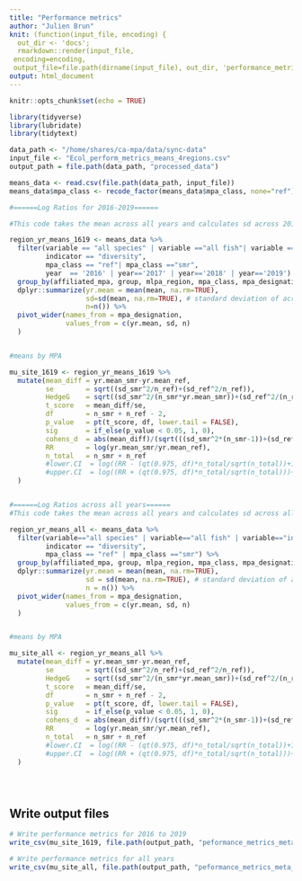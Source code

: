 ```yaml
---
title: "Performance metrics"
author: "Julien Brun"
knit: (function(input_file, encoding) {
  out_dir <- 'docs';
  rmarkdown::render(input_file,
 encoding=encoding,
 output_file=file.path(dirname(input_file), out_dir, 'performance_metrics.html'))})
output: html_document
---
```


```r
knitr::opts_chunk$set(echo = TRUE)
```

```r
library(tidyverse)
library(lubridate)
library(tidytext)
```

```r
data_path <- "/home/shares/ca-mpa/data/sync-data"
input_file <- "Ecol_perform_metrics_means_4regions.csv" 
output_path = file.path(data_path, "processed_data")

means_data <- read.csv(file.path(data_path, input_file))
means_data$mpa_class <- recode_factor(means_data$mpa_class, none="ref")
```


```r


#======Log Ratios for 2016-2019======

#This code takes the mean across all years and calculates sd across 2016-2019 years (each MPA/yr is a single rep)

region_yr_means_1619 <- means_data %>%
  filter(variable == "all species" | variable =="all fish"| variable =="invalg",
         indicator == "diversity",
         mpa_class == "ref"| mpa_class =="smr",
         year  == '2016' | year=='2017' | year=='2018' | year=='2019') %>%
  group_by(affiliated_mpa, group, mlpa_region, mpa_class, mpa_designation, variable, indicator) %>%
  dplyr::summarize(yr.mean = mean(mean, na.rm=TRUE), 
                   sd=sd(mean, na.rm=TRUE), # standard deviation of across MPAs where indicator was observed/recorded
                   n=n()) %>%
  pivot_wider(names_from = mpa_designation,
              values_from = c(yr.mean, sd, n)
  )


#means by MPA

mu_site_1619 <- region_yr_means_1619 %>% 
  mutate(mean_diff = yr.mean_smr-yr.mean_ref,
         se        = sqrt((sd_smr^2/n_ref)+(sd_ref^2/n_ref)),
         HedgeG    = sqrt((sd_smr^2/(n_smr*yr.mean_smr))+(sd_ref^2/(n_ref*yr.mean_ref))),
         t_score   = mean_diff/se,
         df        = n_smr + n_ref - 2,
         p_value   = pt(t_score, df, lower.tail = FALSE),
         sig       = if_else(p_value < 0.05, 1, 0),
         cohens_d  = abs(mean_diff)/(sqrt(((sd_smr^2*(n_smr-1))+(sd_ref^2*(n_ref-1)))/df)),
         RR        = log(yr.mean_smr/yr.mean_ref),
         n_total   = n_smr + n_ref
         #lower.CI  = log((RR - (qt(0.975, df)*n_total/sqrt(n_total))+1)+1),
         #upper.CI  = log((RR + (qt(0.975, df)*n_total/sqrt(n_total)))+1)
  )



```






```r

#======Log Ratios across all years======
#This code takes the mean across all years and calculates sd across all years (each MPA/yr is a single rep)

region_yr_means_all <- means_data %>%
  filter(variable=="all species" | variable=="all fish" | variable=="invalg",
         indicator == "diversity",
         mpa_class == "ref" | mpa_class =="smr") %>%
  group_by(affiliated_mpa, group, mlpa_region, mpa_class, mpa_designation, variable, indicator) %>%
  dplyr::summarize(yr.mean = mean(mean, na.rm=TRUE), 
                   sd = sd(mean, na.rm=TRUE), # standard deviation of across MPAs where indicator was observed/recorded
                   n = n()) %>%
  pivot_wider(names_from = mpa_designation,
              values_from = c(yr.mean, sd, n)
  )


#means by MPA

mu_site_all <- region_yr_means_all %>% 
  mutate(mean_diff = yr.mean_smr-yr.mean_ref,
         se        = sqrt((sd_smr^2/n_ref)+(sd_ref^2/n_ref)),
         HedgeG    = sqrt((sd_smr^2/(n_smr*yr.mean_smr))+(sd_ref^2/(n_ref*yr.mean_ref))),
         t_score   = mean_diff/se,
         df        = n_smr + n_ref - 2,
         p_value   = pt(t_score, df, lower.tail = FALSE),
         sig       = if_else(p_value < 0.05, 1, 0),
         cohens_d  = abs(mean_diff)/(sqrt(((sd_smr^2*(n_smr-1))+(sd_ref^2*(n_ref-1)))/df)),
         RR        = log(yr.mean_smr/yr.mean_ref),
         n_total   = n_smr + n_ref
         #lower.CI  = log((RR - (qt(0.975, df)*n_total/sqrt(n_total))+1)+1),
         #upper.CI  = log((RR + (qt(0.975, df)*n_total/sqrt(n_total)))+1)
  )





```

## Write output files

```r

# Write performance metrics for 2016 to 2019
write_csv(mu_site_1619, file.path(output_path, "peformance_metrics_meta_1619.csv"))

# Write performance metrics for all years
write_csv(mu_site_all, file.path(output_path, "peformance_metrics_meta_all.csv"))

```


